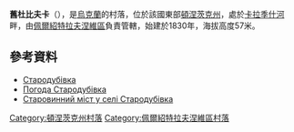 {{coord|47|6|21|N|37|2|32|E|scale:30000|display=title}}

{{Expand|time=2016-01-03T04:23:59+00:00}}

'''舊杜比夫卡'''（{{lang-uk|Стародубівка}}），是[[烏克蘭|烏克蘭]]的村落，位於該國東部[[頓涅茨克州|頓涅茨克州]]，處於[[卡拉季什河|卡拉季什河]]畔，由[[佩爾紹特拉夫涅維區|佩爾紹特拉夫涅維區]]負責管轄，始建於1830年，海拔高度57米。

==參考資料==
*[http://gska2.rada.gov.ua/pls/z7502/A005?rdat1=13.01.2008&rf7571=7281 Стародубівка]{{dead link|date=2018年4月 |bot=InternetArchiveBot |fix-attempted=yes }}
*[http://weather.in.ua/ua/doneckaja/25029 Погода Стародубівка] {{Wayback|url=http://weather.in.ua/ua/doneckaja/25029 |date=20160825141339 }}
* [http://www.geocaching.su/?pn=101&cid=7604 Старовинний міст у селі Стародубівка] {{Wayback|url=http://www.geocaching.su/?pn=101&cid=7604 |date=20201202212704 }}

{{DEFAULTSORT:Стародубівка (Першотравневий район)}}
[[Category:頓涅茨克州村落|Category:頓涅茨克州村落]]
[[Category:佩爾紹特拉夫涅維區村落|Category:佩爾紹特拉夫涅維區村落]]


{{Donetsk-geo-stub}}
